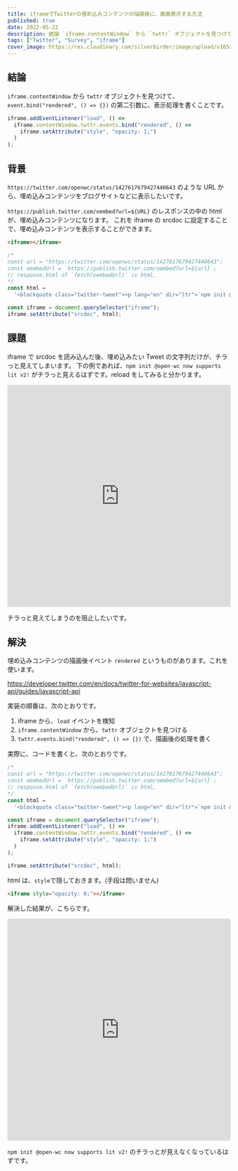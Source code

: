 ```yaml
---
title: iframeでTwitterの埋め込みコンテンツの描画後に、画面表示する方法
published: true
date: 2022-05-22
description: 結論 `iframe.contentWindow` から `twttr` オブジェクトを見つけて、`event.bind("rendered", () => {})` の第二引数に、表示処理を書くことです。 背景 `https://twitter.com/openwc/status/1427617679427440643` のような URL から、埋め込みコンテンツをブログサイトなどに表示したいです。 `https://publish.twitter.com/oembed?url=${URL}` のレスポンスの中の html が、埋め込みコンテンツになります。これを iframe の srcdoc に設定することで、埋め込みコンテンツを表示することができます。
tags: ["Twitter", "Survey", "iframe"]
cover_image: https://res.cloudinary.com/silverbirder/image/upload/v1653222658/silver-birder.github.io/blog/jeremy-bezanger-Jm1YUfYjpHI-unsplash.jpg
---
```


## 結論

`iframe.contentWindow` から `twttr` オブジェクトを見つけて、`event.bind("rendered", () => {})` の第二引数に、表示処理を書くことです。

```javascript
iframe.addEventListener("load", () =>
  iframe.contentWindow.twttr.events.bind("rendered", () =>
    iframe.setAttribute("style", "opacity: 1;")
  )
);
```

## 背景

`https://twitter.com/openwc/status/1427617679427440643` のような URL から、埋め込みコンテンツをブログサイトなどに表示したいです。

`https://publish.twitter.com/oembed?url=${URL}` のレスポンスの中の html が、埋め込みコンテンツになります。
これを iframe の srcdoc に設定することで、埋め込みコンテンツを表示することができます。

```html
<iframe></iframe>
```

```javascript
/*
const url = "https://twitter.com/openwc/status/1427617679427440643";
const oembedUrl = `https://publish.twitter.com/oembed?url=${url}`;
// response.html of `fetch(oembedUrl)` is html.
*/
const html =
  '<blockquote class="twitter-tweet"><p lang="en" dir="ltr">`npm init @‌open-wc` now supports lit v2!<br /><br />Give it a try and let us know what you think<a href="https://t.co/9191LFIYHZ">https://t.co/9191LFIYHZ</a></p>&mdash; Open Web Components (@OpenWc) <a href="https://twitter.com/OpenWc/status/1427617679427440643?ref_src=twsrc%5Etfw">August 17, 2021</a></blockquote>\n<script async src="https://platform.twitter.com/widgets.js" charset="utf-8"></script>\n';

const iframe = document.querySelector("iframe");
iframe.setAttribute("srcdoc", html);
```

## 課題

iframe で srcdoc を読み込んだ後、埋め込みたい Tweet の文字列だけが、チラっと見えてしまいます。
下の例であれば、`npm init @‌open-wc now supports lit v2!` がチラっと見えるはずです。reload をしてみると分かります。

<iframe
  src="https://codesandbox.io/embed/display-embedded-twitter-content-5tx92y?fontsize=14&hidenavigation=1&theme=dark"
  style="width:100%; height:500px; border:0; border-radius: 4px; overflow:hidden;"
  title="Display embedded twitter content"
  allow="accelerometer; ambient-light-sensor; camera; encrypted-media; geolocation; gyroscope; hid; microphone; midi; payment; usb; vr; xr-spatial-tracking"
  sandbox="allow-forms allow-modals allow-popups allow-presentation allow-same-origin allow-scripts"
></iframe>

チラっと見えてしまうのを阻止したいです。

## 解決

埋め込みコンテンツの描画後イベント `rendered` というものがあります。これを使います。

https://developer.twitter.com/en/docs/twitter-for-websites/javascript-api/guides/javascript-api

実装の順番は、次のとおりです。

1. iframe から、`load` イベントを検知
2. `iframe.contentWindow` から、`twttr` オブジェクトを見つける
3. `twttr.events.bind("rendered", () => {})` で、描画後の処理を書く

実際に、コードを書くと、次のとおりです。

```javascript
/*
const url = "https://twitter.com/openwc/status/1427617679427440643";
const oembedUrl = `https://publish.twitter.com/oembed?url=${url}`;
// response.html of `fetch(oembedUrl)` is html.
*/
const html =
  '<blockquote class="twitter-tweet"><p lang="en" dir="ltr">`npm init @‌open-wc` now supports lit v2!<br /><br />Give it a try and let us know what you think<a href="https://t.co/9191LFIYHZ">https://t.co/9191LFIYHZ</a></p>&mdash; Open Web Components (@OpenWc) <a href="https://twitter.com/OpenWc/status/1427617679427440643?ref_src=twsrc%5Etfw">August 17, 2021</a></blockquote>\n<script async src="https://platform.twitter.com/widgets.js" charset="utf-8"></script>\n';

const iframe = document.querySelector("iframe");
iframe.addEventListener("load", () =>
  iframe.contentWindow.twttr.events.bind("rendered", () =>
    iframe.setAttribute("style", "opacity: 1;")
  )
);

iframe.setAttribute("srcdoc", html);
```

html は、`style`で隠しておきます。(手段は問いません)

```html
<iframe style="opacity: 0;"></iframe>
```

解決した結果が、こちらです。

<iframe
  src="https://codesandbox.io/embed/display-embedded-twitter-content-after-l6l3h7?fontsize=14&hidenavigation=1&theme=dark"
  style="width:100%; height:500px; border:0; border-radius: 4px; overflow:hidden;"
  title="Display embedded twitter content after rendered event"
  allow="accelerometer; ambient-light-sensor; camera; encrypted-media; geolocation; gyroscope; hid; microphone; midi; payment; usb; vr; xr-spatial-tracking"
  sandbox="allow-forms allow-modals allow-popups allow-presentation allow-same-origin allow-scripts"
></iframe>

`npm init @‌open-wc now supports lit v2!` のチラっとが見えなくなっているはずです。
